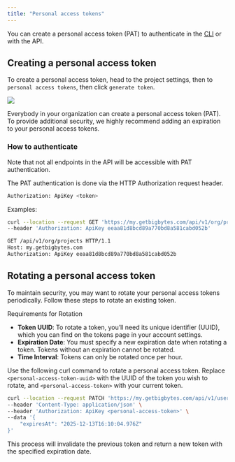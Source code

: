 ```yaml
---
title: "Personal access tokens"
---
```


You can create a personal access token (PAT) to authenticate in the [CLI](/get-started/setup-bigbytes/get-project-bigbytes-ready) or with the API.

## Creating a personal access token

To create a personal access token, head to the project settings, then to `personal access tokens`, then click `generate token`.

<Frame>
<img src="/images/references/create-pat-6ec282a4422b1a7c55c6b60c95937cf8.jpg"/>
</Frame>

Everybody in your organization can create a personal access token (PAT). To provide additional security, we highly recommend adding an expiration to your personal access tokens.

### How to authenticate

Note that not all endpoints in the API will be accessible with PAT authentication.

The PAT authentication is done via the HTTP Authorization request header.

```bash
Authorization: ApiKey <token>
```

Examples:

```bash
curl --location --request GET 'https://my.getbigbytes.com/api/v1/org/projects' \
--header 'Authorization: ApiKey eeaa81d8bcd89a770bd8a581cabd052b'

```

```bash
GET /api/v1/org/projects HTTP/1.1
Host: my.getbigbytes.com
Authorization: ApiKey eeaa81d8bcd89a770bd8a581cabd052b

```

## Rotating a personal access token

To maintain security, you may want to rotate your personal access tokens periodically. Follow these steps to rotate an existing token.

Requirements for Rotation

* **Token UUID**: To rotate a token, you’ll need its unique identifier (UUID), which you can find on the tokens page in your account settings.
* **Expiration Date**: You must specify a new expiration date when rotating a token. Tokens without an expiration cannot be rotated.
* **Time Interval**: Tokens can only be rotated once per hour.

Use the following curl command to rotate a personal access token. Replace `<personal-access-token-uuid>` with the UUID of the token you wish to rotate, and `<personal-access-token>` with your current token.

```bash
curl --location --request PATCH 'https://my.getbigbytes.com/api/v1/user/me/personal-access-tokens/<personal-access-token-uuid>/rotate' \
--header 'Content-Type: application/json' \
--header 'Authorization: ApiKey <personal-access-token>' \
--data '{
    "expiresAt": "2025-12-13T16:10:04.976Z"
}'
```

This process will invalidate the previous token and return a new token with the specified expiration date.
